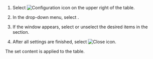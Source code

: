 1. Select ![Configuration icon](/img/ico-setting.svg) on the upper right of the table.

2. In the drop-down menu, select <Cmdname sid="column_settings" className="uitext" />.

3. If the <Cmdname sid="column_settings" className="uitext" /> window appears, select or unselect the desired items in the <Cmdname sid="add_a_column" className="uitext" /> section.

4. After all settings are finished, select ![Close icon](/img/ico-close.svg).

The set content is applied to the table.
